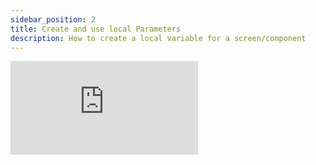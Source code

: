 ```yaml
---
sidebar_position: 2
title: Create and use local Parameters
description: How to create a local variable for a screen/component
---
```




<div style={{ position: 'relative', paddingBottom: 'calc(56.018518518518526% + 41px)', height: 0, width: '100%' }}>
    <iframe
    src="https://demo.arcade.software/pfZwHD0iv5PGN9m4S9Pv?embed&embed_mobile=tab&embed_desktop=inline&show_copy_link=true"
    title="creating a screen parameter"
    frameBorder="0"
    loading="lazy"
    allowFullScreen
    allow="clipboard-write"
    style={{ position: 'absolute', top: 0, left: 0, width: '100%', height: '100%', colorScheme: 'light' }}
    />
</div>